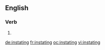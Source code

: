 ==English==

===Verb===
{{head|en}}

# {{present participle of|instate|lang=en}}

[[de:instating]]
[[fr:instating]]
[[oc:instating]]
[[vi:instating]]
